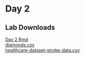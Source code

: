 # Day 2

## Lab Downloads
[Day 2 Rmd](https://drive.google.com/file/d/1-n4wRfQPD_hUYc0QyYlJdvNurmbuSVHK/view?usp=sharing)  
[diamonds.csv](https://drive.google.com/file/d/1iK0gcxz3R1KptcHSMNbZB0YurTquQoXl/view?usp=sharing)  
[healthcare-dataset-stroke-data.csv](https://drive.google.com/file/d/1CREW9KyTbeG4aufgTYIDdyMCII-nuEHs/view?usp=sharing)  

